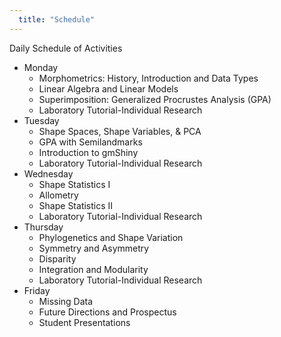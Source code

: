 ```yaml
---
  title: "Schedule"
---
```

Daily Schedule of Activities

* Monday
    + Morphometrics: History, Introduction and Data Types
    + Linear Algebra and Linear Models 
    + Superimposition: Generalized Procrustes Analysis (GPA)
    + Laboratory Tutorial-Individual Research
    
* Tuesday
    + Shape Spaces, Shape Variables, & PCA 
    + GPA with Semilandmarks
    + Introduction to gmShiny
    + Laboratory Tutorial-Individual Research
    
* Wednesday
    + Shape Statistics I
    + Allometry
    + Shape Statistics II
    + Laboratory Tutorial-Individual Research    

* Thursday
    + Phylogenetics and Shape Variation
    + Symmetry and Asymmetry
    + Disparity
    + Integration and Modularity 
    + Laboratory Tutorial-Individual Research
    
* Friday
    + Missing Data 
    + Future Directions and Prospectus
    + Student Presentations
    
    
